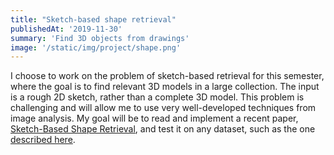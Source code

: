 ```yaml
---
title: "Sketch-based shape retrieval"
publishedAt: '2019-11-30'
summary: 'Find 3D objects from drawings'
image: '/static/img/project/shape.png'
---
```

I choose to work on the problem of sketch-based retrieval for this semester, where the goal is to find relevant 3D models in a large collection. The input is a rough 2D sketch, rather than a complete 3D model. This problem is challenging and will allow me to use very well-developed techniques from image analysis. My goal will be to read and implement a recent paper, [Sketch-Based Shape Retrieval](http://cybertron.cg.tu-berlin.de/eitz/pdf/2012_siggraph_sbsr.pdf), and test it on any dataset, such as the one [described here](http://www.itl.nist.gov/iad/vug/sharp/contest/2013/SBR/).
